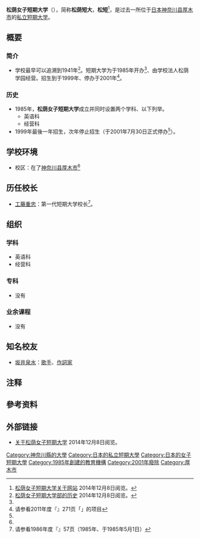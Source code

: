 {{大学(日本) 
| 国=日本
| 大学名=松荫女子短期大学
| ふりがな=しょういんじょしたんきだいがく
| 英称=
| 画像=
| 图像大小=
| 画像説明=
| 大学设置年=1985年
| 创立年=1941年
| 学校种別=私立
| 设置者=学校法人松荫学园
| 本部所在地=[[神奈川县|神奈川县]][[厚木市|厚木市]]森之里若宫9-1<ref group="注" name="本部所在地">现在[[松荫大学|松荫大学]]所在地。</ref>
| キャンパス={{JPN}}<br />[[神奈川县|神奈川县]][[厚木市|厚木市]]<ref group="注" name="本部所在地"/>
| 学部=英语科<br>经营科
| 研究科=
| 大学の略称=松荫短大，松短
| 网站=http://www.asahi-net.or.jp/~BG3R-ANDU/sho/shoin.html
}}
{{Portal|大學|Nuvola apps file-manager.png}}
'''松荫女子短期大学'''（{{jpn|j=松蔭女子短期大学|hg=しょういんじょしたんきだいがく|rm=Shōin Joshi Tankidaigaku|f=t}}），简称'''松荫短大'''，'''松短'''<ref name="简称">[http://www.asahi-net.or.jp/~BG3R-ANDU/sho/shoin.html 松荫女子短期大学关于网站] {{Wayback|url=http://www.asahi-net.or.jp/~BG3R-ANDU/sho/shoin.html |date=20150923174331 }}{{ja}}2014年12月8日阅览。</ref>，是过去一所位于[[日本|日本]][[神奈川县|神奈川县]][[厚木市|厚木市]]的[[私立大學|私立]][[短期大学|短期大学]]。
== 概要 ==
=== 简介 ===
* 学校最早可以追溯到1941年<ref name="短期大学的历史">[http://www.shoin-u.ac.jp/univ/info/history/ 松荫女子短期大学部的历史] {{Wayback|url=http://www.shoin-u.ac.jp/univ/info/history/ |date=20200118043731 }}{{ja}}2014年12月8日阅览。</ref>。短期大学为于1985年开办<ref name="短期大学的历史"/>、由学校法人松荫学园经营。招生到于1999年、停办于2001年<ref name="全国短期大学高等専门学校一覧2011">请参看2011年度『{{tsl|ja|全国短期大学高等専門学校一覧|}}』271页「{{lang|ja|松蔭女子短期大学}}」的项目{{ja}}</ref>。
=== 历史 ===
* 1985年，'''松荫女子短期大学'''成立并同时设置两个学科、以下列举。
** 英语科
** 经营科
* 1999年最後一年招生，次年停止招生（于2001年7月30日正式停办<ref name="全国短期大学高等専门学校一覧2011"/>）。

== 学校环境==
* 校区：在了[[神奈川县|神奈川县]][[厚木市|厚木市]]<ref group="注" name="本部所在地"/>
== 历任校长 ==
* [[工藤重忠|工藤重忠]]：第一代短期大学校长<ref name="全国学校総覧1986">请参看1986年度『{{tsl|ja|全国学校総覧|}}』57页（1985年、于1985年5月1日）{{ja}}</ref>。

== 组织 ==
=== 学科 ===
* 英语科
* 经营科

=== 专科 ===
* 没有

=== 业余课程 ===
* 没有

== 知名校友 ==
* [[坂井泉水|坂井泉水]]：[[歌手|歌手]]、[[作詞家|作詞家]]

== 注释 ==
{{reflist|group="注"}}
== 參考资料 ==
{{reflist}}
== 外部链接 ==
{{commons category|Shoin College}}
* [http://www.asahi-net.or.jp/~BG3R-ANDU/sho/shoin.html 关于松荫女子短期大学] {{Wayback|url=http://www.asahi-net.or.jp/~BG3R-ANDU/sho/shoin.html |date=20150923174331 }}{{ja}}2014年12月8日阅览。

[[Category:神奈川縣的大學|Category:神奈川縣的大學]]
[[Category:日本的私立短期大學|Category:日本的私立短期大學]]
[[Category:日本的女子短期大學|Category:日本的女子短期大學]]
[[Category:1985年創建的教育機構|Category:1985年創建的教育機構]]
[[Category:2001年廢除|Category:2001年廢除]]
[[Category:厚木市|Category:厚木市]]